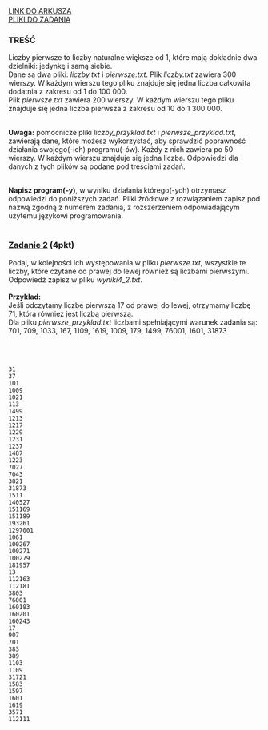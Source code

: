 
<div className="box_link"><a className="link  link_materials" target="_blank" href="https://arkusze.pl/maturalne/informatyka-2019-czerwiec-matura-rozszerzona-2.pdf">LINK DO ARKUSZA</a>
<br/>
<a className="link  link_materials" href="https://arkusze.pl/maturalne/informatyka-2019-czerwiec-matura-rozszerzona-zalaczniki.zip"> PLIKI DO ZADANIA</a>

<br/>
</div>

### TREŚĆ
Liczby pierwsze to liczby naturalne większe od 1, które mają dokładnie dwa dzielniki: jedynkę
i samą siebie.<br/>
Dane są dwa pliki: <i>liczby.txt</i> i <i>pierwsze.txt</i>. Plik <i>liczby.txt</i> zawiera 300
wierszy. W każdym wierszu tego pliku znajduje się jedna liczba całkowita dodatnia z zakresu
od 1 do 100 000.<br/>
Plik <i>pierwsze.txt</i> zawiera 200 wierszy. W każdym wierszu tego pliku znajduje się jedna
liczba pierwsza z zakresu od 10 do 1 300 000.<br/><br/>

<b>Uwaga:</b> pomocnicze pliki <i>liczby_przyklad.txt</i> i <i>pierwsze_przyklad.txt</i>,
zawierają dane, które możesz wykorzystać, aby sprawdzić poprawność działania swojego(-ich)
programu(-ów). Każdy z nich zawiera po 50 wierszy. W każdym wierszu znajduje się jedna
liczba. Odpowiedzi dla danych z tych plików są podane pod treściami zadań.<br/><br/>

<b>Napisz program(-y)</b>, w wyniku działania którego(-ych) otrzymasz odpowiedzi do poniższych
zadań. Pliki źródłowe z rozwiązaniem zapisz pod nazwą zgodną z numerem zadania,
z rozszerzeniem odpowiadającym użytemu językowi programowania. 
<br/><br/>

### <u>Zadanie 2</u> (4pkt)
Podaj, w kolejności ich występowania w pliku <i>pierwsze.txt</i>, wszystkie te liczby, które
czytane od prawej do lewej również są liczbami pierwszymi. Odpowiedź zapisz w pliku
<i>wyniki4_2.txt</i>.<br/><br/>
<b>Przykład:<br/></b>
Jeśli odczytamy liczbę pierwszą 17 od prawej do lewej, otrzymamy liczbę 71, która również
jest liczbą pierwszą.<br/>
Dla pliku <i>pierwsze_przyklad.txt</i> liczbami spełniającymi warunek zadania są: 701,
709, 1033, 167, 1109, 1619, 1009, 179, 1499, 76001, 1601, 31873


<br/><br/>

<Dropdown title="ODPOWIEDŹ">

```text
31
37
101
1009
1021
113
1499
1213
1217
1229
1231
1237
1487
1223
7027
7043
3821
31873
1511
140527
151169
151189
193261
1297001
1061
100267
100271
100279
181957
13
112163
112181
3803
76001
160183
160201
160243
17
907
701
383
389
1103
1109
31721
1583
1597
1601
1619
3571
112111 
```
</Dropdown>




